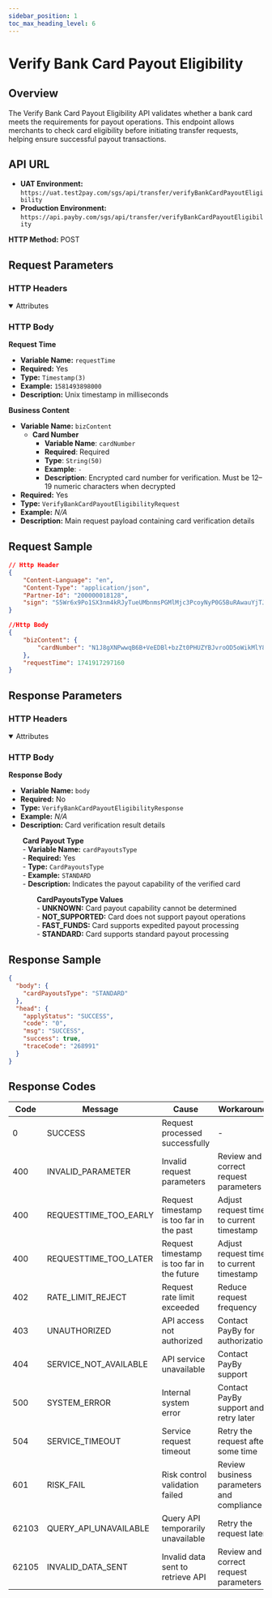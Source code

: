 ```yaml
---
sidebar_position: 1
toc_max_heading_level: 6
---
```



# Verify Bank Card Payout Eligibility

## Overview

The Verify Bank Card Payout Eligibility API validates whether a bank card meets the requirements for payout operations. This endpoint allows merchants to check card eligibility before initiating transfer requests, helping ensure successful payout transactions.

## API URL

- **UAT Environment:** `https://uat.test2pay.com/sgs/api/transfer/verifyBankCardPayoutEligibility`
- **Production Environment:** `https://api.payby.com/sgs/api/transfer/verifyBankCardPayoutEligibility`

**HTTP Method:** POST

## Request Parameters

### HTTP Headers

  <details open={true}>
  <summary>Attributes</summary>
    <RequestHeader/>
  </details>

### HTTP Body

**Request Time**  
- **Variable Name:** `requestTime`  
- **Required:** Yes  
- **Type:** `Timestamp(3)`  
- **Example:** `1581493898000`  
- **Description:** Unix timestamp in milliseconds  

**Business Content**  
- **Variable Name:** `bizContent`  
    - **Card Number**  
        - **Variable Name**: `cardNumber`  
        - **Required**: Required  
        - **Type**: `String(50)`  
        - **Example**: `-`  
        - **Description**: Encrypted card number for verification. Must be 12–19 numeric characters when decrypted
- **Required:** Yes  
- **Type:** `VerifyBankCardPayoutEligibilityRequest`  
- **Example:** *N/A*  
- **Description:** Main request payload containing card verification details  


## Request Sample

```json
// Http Header
{
    "Content-Language": "en",
    "Content-Type": "application/json",
    "Partner-Id": "200000018128",
    "sign": "S5Wr6x9Po1SX3nm4kRJyTueUMbnmsPGMlMjc3PcoyNyP0G5BuRAwauYjTJLeto6Bu1+893zCGmj201mjrvcXP4v/uMzQxRav5PBMp9VuQ+3dOFGclQAwr8cFAKuBDHhGAAkw1iVpdC8ZZLGl/jRUv3PCiZh6VyOLnrK7ZIevB/TetQSzCmN1xDIQo8mpDYz7YY/jSzYBnD17ePvkr4qQOWNUh7FF2nd29lo9KOQl5tJVoqT/D+PVSlZeuGr+wxBYCAyGqbVXXSAGcwF1egF6ISLJ29jpHcX/LACXxF/uf5cdzbudwPB2X0wtRw9WnowY3RUq34sidoF4DIShXVFHAg=="
}

//Http Body
{
    "bizContent": {
        "cardNumber": "N1J8gXNPwwqB6B+VeEDBl+bzZt0PHUZYBJvroOD5oWikMlY8a4YFCwDNbY4T/xCLfNzIQ/3fWl2flEp7bIHvt/wFliXBqYXwFIfg532CHD2ghGz8IZ6/19wU1RcGXc7g1C3MS9sCRwP8PubGd3UxaOuUxaE8Q/oKFaKm5ZcBucmZVH5skttFUPETnMyhfhNr2X2v8L34Cr2CVb5tx2x1RD80DFI76fO7OF4VFhWUVF/Jl2N/hecI6iJZ2WIGh6Wkp7wENIydKjJxUdERqE4316SOwSFKZvowpQ4Mmh8pv6lmXHgIZmkASdG+JqdmBTSlNQQOdyiiwwpptIUn7vHXEQ=="
    },
    "requestTime": 1741917297160
}
```

## Response Parameters

### HTTP Headers

  <details open={true}>
  <summary>Attributes</summary>
    <ResponseHeader/>
  </details>

### HTTP Body

**Response Body**  
- **Variable Name:** `body`  
- **Required:** No  
- **Type:** `VerifyBankCardPayoutEligibilityResponse`  
- **Example:** *N/A*  
- **Description:** Card verification result details  

  **Card Payout Type**  
  - **Variable Name:** `cardPayoutsType`  
  - **Required:** Yes  
  - **Type:** `CardPayoutsType`  
  - **Example:** `STANDARD`  
  - **Description:** Indicates the payout capability of the verified card  

    **CardPayoutsType Values**  
    - **UNKNOWN:** Card payout capability cannot be determined  
    - **NOT_SUPPORTED:** Card does not support payout operations  
    - **FAST_FUNDS:** Card supports expedited payout processing  
    - **STANDARD:** Card supports standard payout processing  

## Response Sample

```json
{
  "body": {
    "cardPayoutsType": "STANDARD"
  },
  "head": {
    "applyStatus": "SUCCESS",
    "code": "0",
    "msg": "SUCCESS",
    "success": true,
    "traceCode": "268991"
  }
}
```

## Response Codes

| Code | Message | Cause | Workaround |
|------|---------|--------|----------|
| 0 | SUCCESS | Request processed successfully | - |
| 400 | INVALID_PARAMETER | Invalid request parameters | Review and correct request parameters |
| 400 | REQUESTTIME_TOO_EARLY | Request timestamp is too far in the past | Adjust request time to current timestamp |
| 400 | REQUESTTIME_TOO_LATER | Request timestamp is too far in the future | Adjust request time to current timestamp |
| 402 | RATE_LIMIT_REJECT | Request rate limit exceeded | Reduce request frequency |
| 403 | UNAUTHORIZED | API access not authorized | Contact PayBy for authorization |
| 404 | SERVICE_NOT_AVAILABLE | API service unavailable | Contact PayBy support |
| 500 | SYSTEM_ERROR | Internal system error | Contact PayBy support and retry later |
| 504 | SERVICE_TIMEOUT | Service request timeout | Retry the request after some time |
| 601 | RISK_FAIL | Risk control validation failed | Review business parameters and compliance |
| 62103 | QUERY_API_UNAVAILABLE | Query API temporarily unavailable | Retry the request later |
| 62105 | INVALID_DATA_SENT | Invalid data sent to retrieve API | Review and correct request parameters |
